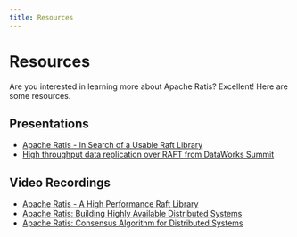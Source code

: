 ```yaml
---
title: Resources
---
```


# Resources

Are you interested in learning more about Apache Ratis? Excellent! Here are some resources.

## Presentations

*   [Apache Ratis - In Search of a Usable Raft Library](https://www.slideshare.net/slideshow/apache-ratis-in-search-of-a-usable-raft-library/142222208)
*   [High throughput data replication over RAFT from DataWorks Summit](https://www.slideshare.net/slideshow/high-throughput-data-replication-over-raft/102689036)

## Video Recordings

*   [Apache Ratis - A High Performance Raft Library](https://www.youtube.com/watch?v=ef9QVG5RSWs)
*   [Apache Ratis: Building Highly Available Distributed Systems](https://www.youtube.com/watch?v=jeJ519NTVHo)
*   [Apache Ratis: Consensus Algorithm for Distributed Systems](https://www.youtube.com/watch?v=-GEK1ydvWxE)
